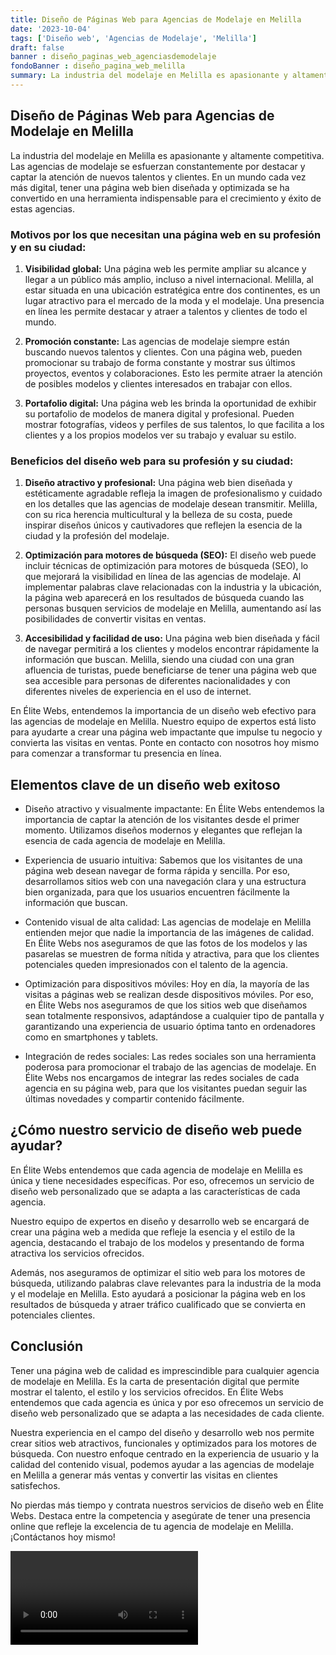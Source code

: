 ```yaml
---
title: Diseño de Páginas Web para Agencias de Modelaje en Melilla
date: '2023-10-04'
tags: ['Diseño web', 'Agencias de Modelaje', 'Melilla']
draft: false
banner : diseño_paginas_web_agenciasdemodelaje
fondoBanner : diseño_pagina_web_melilla
summary: La industria del modelaje en Melilla es apasionante y altamente competitiva. Las agencias de modelaje se esfuerzan constantemente por destacar y captar la atención de nuevos talentos y clientes. En un mundo cada vez más digital, tener una página web bien diseñada y optimizada se ha convertido en una herramienta indispensable para el crecimiento y éxito de estas agencias.
---
```


## Diseño de Páginas Web para Agencias de Modelaje en Melilla 

La industria del modelaje en Melilla es apasionante y altamente competitiva. Las agencias de modelaje se esfuerzan constantemente por destacar y captar la atención de nuevos talentos y clientes. En un mundo cada vez más digital, tener una página web bien diseñada y optimizada se ha convertido en una herramienta indispensable para el crecimiento y éxito de estas agencias.

### Motivos por los que necesitan una página web en su profesión y en su ciudad:

1. **Visibilidad global:** Una página web les permite ampliar su alcance y llegar a un público más amplio, incluso a nivel internacional. Melilla, al estar situada en una ubicación estratégica entre dos continentes, es un lugar atractivo para el mercado de la moda y el modelaje. Una presencia en línea les permite destacar y atraer a talentos y clientes de todo el mundo.

2. **Promoción constante:** Las agencias de modelaje siempre están buscando nuevos talentos y clientes. Con una página web, pueden promocionar su trabajo de forma constante y mostrar sus últimos proyectos, eventos y colaboraciones. Esto les permite atraer la atención de posibles modelos y clientes interesados en trabajar con ellos.

3. **Portafolio digital:** Una página web les brinda la oportunidad de exhibir su portafolio de modelos de manera digital y profesional. Pueden mostrar fotografías, videos y perfiles de sus talentos, lo que facilita a los clientes y a los propios modelos ver su trabajo y evaluar su estilo.

### Beneficios del diseño web para su profesión y su ciudad:

1. **Diseño atractivo y profesional:** Una página web bien diseñada y estéticamente agradable refleja la imagen de profesionalismo y cuidado en los detalles que las agencias de modelaje desean transmitir. Melilla, con su rica herencia multicultural y la belleza de su costa, puede inspirar diseños únicos y cautivadores que reflejen la esencia de la ciudad y la profesión del modelaje.

2. **Optimización para motores de búsqueda (SEO):** El diseño web puede incluir técnicas de optimización para motores de búsqueda (SEO), lo que mejorará la visibilidad en línea de las agencias de modelaje. Al implementar palabras clave relacionadas con la industria y la ubicación, la página web aparecerá en los resultados de búsqueda cuando las personas busquen servicios de modelaje en Melilla, aumentando así las posibilidades de convertir visitas en ventas.

3. **Accesibilidad y facilidad de uso:** Una página web bien diseñada y fácil de navegar permitirá a los clientes y modelos encontrar rápidamente la información que buscan. Melilla, siendo una ciudad con una gran afluencia de turistas, puede beneficiarse de tener una página web que sea accesible para personas de diferentes nacionalidades y con diferentes niveles de experiencia en el uso de internet.

En Élite Webs, entendemos la importancia de un diseño web efectivo para las agencias de modelaje en Melilla. Nuestro equipo de expertos está listo para ayudarte a crear una página web impactante que impulse tu negocio y convierta las visitas en ventas. Ponte en contacto con nosotros hoy mismo para comenzar a transformar tu presencia en línea.

<GifSeo />

<Cta />

## Elementos clave de un diseño web exitoso

- Diseño atractivo y visualmente impactante: En Élite Webs entendemos la importancia de captar la atención de los visitantes desde el primer momento. Utilizamos diseños modernos y elegantes que reflejan la esencia de cada agencia de modelaje en Melilla.

- Experiencia de usuario intuitiva: Sabemos que los visitantes de una página web desean navegar de forma rápida y sencilla. Por eso, desarrollamos sitios web con una navegación clara y una estructura bien organizada, para que los usuarios encuentren fácilmente la información que buscan.

- Contenido visual de alta calidad: Las agencias de modelaje en Melilla entienden mejor que nadie la importancia de las imágenes de calidad. En Élite Webs nos aseguramos de que las fotos de los modelos y las pasarelas se muestren de forma nítida y atractiva, para que los clientes potenciales queden impresionados con el talento de la agencia.

- Optimización para dispositivos móviles: Hoy en día, la mayoría de las visitas a páginas web se realizan desde dispositivos móviles. Por eso, en Élite Webs nos aseguramos de que los sitios web que diseñamos sean totalmente responsivos, adaptándose a cualquier tipo de pantalla y garantizando una experiencia de usuario óptima tanto en ordenadores como en smartphones y tablets.

- Integración de redes sociales: Las redes sociales son una herramienta poderosa para promocionar el trabajo de las agencias de modelaje. En Élite Webs nos encargamos de integrar las redes sociales de cada agencia en su página web, para que los visitantes puedan seguir las últimas novedades y compartir contenido fácilmente.

## ¿Cómo nuestro servicio de diseño web puede ayudar?

En Élite Webs entendemos que cada agencia de modelaje en Melilla es única y tiene necesidades específicas. Por eso, ofrecemos un servicio de diseño web personalizado que se adapta a las características de cada agencia.

Nuestro equipo de expertos en diseño y desarrollo web se encargará de crear una página web a medida que refleje la esencia y el estilo de la agencia, destacando el trabajo de los modelos y presentando de forma atractiva los servicios ofrecidos.

Además, nos aseguramos de optimizar el sitio web para los motores de búsqueda, utilizando palabras clave relevantes para la industria de la moda y el modelaje en Melilla. Esto ayudará a posicionar la página web en los resultados de búsqueda y atraer tráfico cualificado que se convierta en potenciales clientes.

## Conclusión

Tener una página web de calidad es imprescindible para cualquier agencia de modelaje en Melilla. Es la carta de presentación digital que permite mostrar el talento, el estilo y los servicios ofrecidos. En Élite Webs entendemos que cada agencia es única y por eso ofrecemos un servicio de diseño web personalizado que se adapta a las necesidades de cada cliente.

Nuestra experiencia en el campo del diseño y desarrollo web nos permite crear sitios web atractivos, funcionales y optimizados para los motores de búsqueda. Con nuestro enfoque centrado en la experiencia de usuario y la calidad del contenido visual, podemos ayudar a las agencias de modelaje en Melilla a generar más ventas y convertir las visitas en clientes satisfechos.

No pierdas más tiempo y contrata nuestros servicios de diseño web en Élite Webs. Destaca entre la competencia y asegúrate de tener una presencia online que refleje la excelencia de tu agencia de modelaje en Melilla. ¡Contáctanos hoy mismo!

<Video />

<CtaBot job='Agencias de Modelaje' city='Melilla'/>

<Gmaps query='Melilla+españa+maps' />